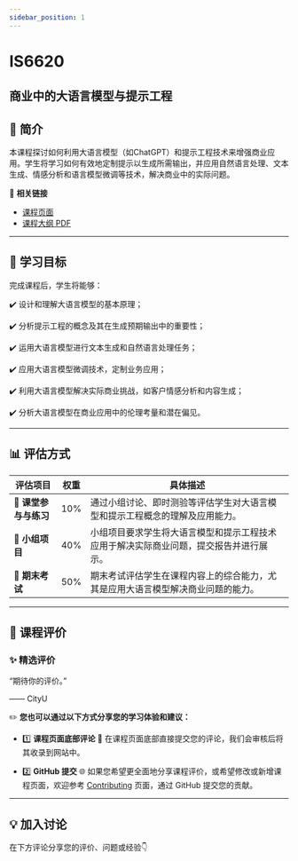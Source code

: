 ```yaml
---
sidebar_position: 1
---
```


# IS6620
## 商业中的大语言模型与提示工程

## **📘 简介**
本课程探讨如何利用大语言模型（如ChatGPT）和提示工程技术来增强商业应用。学生将学习如何有效地定制提示以生成所需输出，并应用自然语言处理、文本生成、情感分析和语言模型微调等技术，解决商业中的实际问题。

🔗 **相关链接**
- [课程页面](https://www.cityu.edu.hk/catalogue/pg/202425/course/IS6620.htm)
- [课程大纲 PDF](https://www.cityu.edu.hk/catalogue/pg/202425/course/IS6620.pdf)

---

## **🎯 学习目标**

完成课程后，学生将能够：

✔️ 设计和理解大语言模型的基本原理；

✔️ 分析提示工程的概念及其在生成预期输出中的重要性；

✔️ 运用大语言模型进行文本生成和自然语言处理任务；

✔️ 应用大语言模型微调技术，定制业务应用；

✔️ 利用大语言模型解决实际商业挑战，如客户情感分析和内容生成；

✔️ 分析大语言模型在商业应用中的伦理考量和潜在偏见。

---

## **📊 评估方式**

| **评估项目**          | **权重** | **具体描述**                                                                                       |
|----------------------|---------|---------------------------------------------------------------------------------------------------|
| **📄 课堂参与与练习** | 10%     | 通过小组讨论、即时测验等评估学生对大语言模型和提示工程概念的理解及应用能力。                    |
| **📄 小组项目**       | 40%     | 小组项目要求学生将大语言模型和提示工程技术应用于解决实际商业问题，提交报告并进行展示。         |
| **📝 期末考试**       | 50%     | 期末考试评估学生在课程内容上的综合能力，尤其是应用大语言模型解决商业问题的能力。               |

---

## **💬 课程评价**

### ✨ **精选评价**
<div className={commentStyles.commentBox}>
    <p className={commentStyles.commentText}>
        “期待你的评价。”
    </p>
    <p className={commentStyles.commentAuthor}>—— CityU</p>
</div>

✏️ **您也可以通过以下方式分享您的学习体验和建议：**

- 1️⃣ **课程页面底部评论**
💬 在课程页面底部直接提交您的评论，我们会审核后将其收录到网站中。

- 2️⃣ **GitHub 提交**
🌐 如果您希望更全面地分享课程评价，或希望修改或新增课程页面，欢迎参考 [Contributing](https://penjc.github.io/CityU/contributing) 页面，通过 GitHub 提交您的贡献。


---

## **💡 加入讨论**

在下方评论分享您的评价、问题或经验👇
<Utterances />
